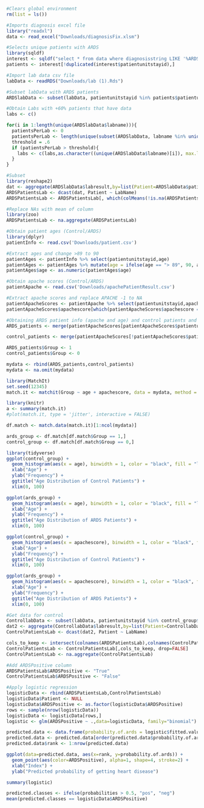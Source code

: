 ```r
#Clears global environment
rm(list = ls())
```

```r
#Imports diagnosis excel file
library("readxl")
data <- read_excel("Downloads/diagnosisFix.xlsm")
```

```r
#Selects unique patients with ARDS
library(sqldf)
interest <- sqldf("select * from data where diagnosisstring LIKE '%ARDS%'")
patients <- interest[!duplicated(interest$patientunitstayid),]
```

```r
#Import lab data csv file
labData <- readRDS("Downloads/lab (1).Rds")
```

```r
#Subset labData with ARDS patients
ARDSlabData <- subset(labData, patientunitstayid %in% patients$patientunitstayid)
```

```r
#Obtain Labs with +60% patients that have data
labs <- c()

for(i in 1:length(unique(ARDSlabData$labname))){
  patientsPerLab <- 0
  patientsPerLab <- length(unique(subset(ARDSlabData, labname %in% unique(ARDSlabData$labname)[i])$patientunitstayid))/length(patients$patientunitstayid)
  threshold = .6
  if (patientsPerLab > threshold){
    labs <- c(labs,as.character((unique(ARDSlabData$labname)[i]), max.levels = 0))
  }
}
```

```r
#Subset 
library(reshape2)
dat <- aggregate(ARDSlabData$labresult,by=list(Patient=ARDSlabData$patientunitstayid,LabName=ARDSlabData$labname),data=ARDSlabData,FUN=mean)
ARDSPatientsLab <- dcast(dat, Patient ~ LabName)
ARDSPatientsLab <- ARDSPatientsLab[, which(colMeans(!is.na(ARDSPatientsLab)) > 0.6)]
```

```r
#Replace NAs with mean of column
library(zoo)
ARDSPatientsLab <- na.aggregate(ARDSPatientsLab)
```

```r
#Obtain patient ages (Control/ARDS)
library(dplyr)
patientInfo <- read.csv('Downloads/patient.csv')
```

```r
#Extract ages and change >89 to 90
patientAges <- patientInfo %>% select(patientunitstayid,age)
patientAges <- patientAges %>% mutate(age = ifelse(age == "> 89", 90, age))
patientAges$age <- as.numeric(patientAges$age)
```

```r
#Obtain apache scores (Control/ARDS)
patientApache <- read.csv('Downloads/apachePatientResult.csv')
```

```r
#Extract apache scores and replace APACHE -1 to NA
patientApacheScores <- patientApache %>% select(patientunitstayid,apachescore)
patientApacheScores$apachescore[which(patientApacheScores$apachescore == -1)] <- NA
```


```r
#Obtaining ARDS patient info (apache and age) and control patients and patient info (apache and age)
ARDS_patients <- merge(patientApacheScores[patientApacheScores$patientunitstayid %in% ARDSPatientsLab$Patient,][!duplicated(patientApacheScores$patientunitstayid),],patientAges[patientAges$patientunitstayid %in% ARDSPatientsLab$Patient,], by = c("patientunitstayid"))

control_patients <- merge(patientApacheScores[!patientApacheScores$patientunitstayid %in% ARDSPatientsLab$Patient,][!duplicated(patientApacheScores$patientunitstayid),],patientAges[!patientAges$patientunitstayid %in% ARDSPatientsLab$Patient,], by = c("patientunitstayid"))
```

```r
ARDS_patients$Group <- 1
control_patients$Group <- 0
```

```r
mydata <- rbind(ARDS_patients,control_patients)
mydata <- na.omit(mydata)
```

```r
library(MatchIt)
set.seed(12345)
match.it <- matchit(Group ~ age + apachescore, data = mydata, method = "nearest", ratio = 1)
```
```r
library(knitr)
a <- summary(match.it)
#plot(match.it, type = 'jitter', interactive = FALSE)
```
```r
df.match <- match.data(match.it)[1:ncol(mydata)]
```

```r
ards_group <- df.match[df.match$Group == 1,]
control_group <- df.match[df.match$Group == 0,]
```

```r
library(tidyverse)
ggplot(control_group) + 
  geom_histogram(aes(x = age), binwidth = 1, color = "black", fill = "lightgray", boundary = 0) + 
  xlab("Age") + 
  ylab("Frequency") +
  ggtitle("Age Distribution of Control Patients") +
  xlim(0, 100) 

ggplot(ards_group) + 
  geom_histogram(aes(x = age), binwidth = 1, color = "black", fill = "lightgray", boundary = 0) + 
  xlab("Age") + 
  ylab("Frequency") +
  ggtitle("Age Distribution of ARDS Patients") +
  xlim(0, 100) 

```

```r
ggplot(control_group) + 
  geom_histogram(aes(x = apachescore), binwidth = 1, color = "black", fill = "lightgray", boundary = 0) + 
  xlab("Age") + 
  ylab("Frequency") +
  ggtitle("Age Distribution of Control Patients") +
  xlim(0, 100) 

ggplot(ards_group) + 
  geom_histogram(aes(x = apachescore), binwidth = 1, color = "black", fill = "lightgray", boundary = 0) + 
  xlab("Age") + 
  ylab("Frequency") +
  ggtitle("Age Distribution of ARDS Patients") +
  xlim(0, 100) 
```

```r
#Get data for control
ControllabData <- subset(labData, patientunitstayid %in% control_group$patientunitstayid)
dat2 <- aggregate(ControllabData$labresult,by=list(Patient=ControllabData$patientunitstayid,LabName=ControllabData$labname),data=ControllabData,FUN=mean)
ControlPatientsLab <- dcast(dat2, Patient ~ LabName)

cols_to_keep <- intersect(colnames(ARDSPatientsLab),colnames(ControlPatientsLab))
ControlPatientsLab <- ControlPatientsLab[,cols_to_keep, drop=FALSE]
ControlPatientsLab <- na.aggregate(ControlPatientsLab)
```

```r
#Add ARDSPositive column
ARDSPatientsLab$ARDSPositive <- "True"
ControlPatientsLab$ARDSPositive <- "False"
```

```r
#Apply logistic regression
logisticData <- rbind(ARDSPatientsLab,ControlPatientsLab)
logisticData$Patient <- NULL 
logisticData$ARDSPositive <- as.factor(logisticData$ARDSPositive)
rows <- sample(nrow(logisticData))
logisticData <- logisticData[rows,]
logistic <- glm(ARDSPositive ~ .,data=logisticData, family="binomial")
```

```r
predicted.data <- data.frame(probability.of.ards = logistic$fitted.values, ARDSPositive = logisticData$ARDSPositive)
predicted.data <- predicted.data[order(predicted.data$probability.of.ards, decreasing = FALSE),]
predicted.data$rank <- 1:nrow(predicted.data)

ggplot(data=predicted.data, aes(x=rank, y=probability.of.ards)) +
  geom_point(aes(color=ARDSPositive), alpha=1, shape=4, stroke=2) +
  xlab("Index") +
  ylab("Predicted probability of getting heart disease")

```

```r
summary(logistic)
```

```r
predicted.classes <- ifelse(probabilities > 0.5, "pos", "neg")
mean(predicted.classes == logisticData$ARDSPositive)
```